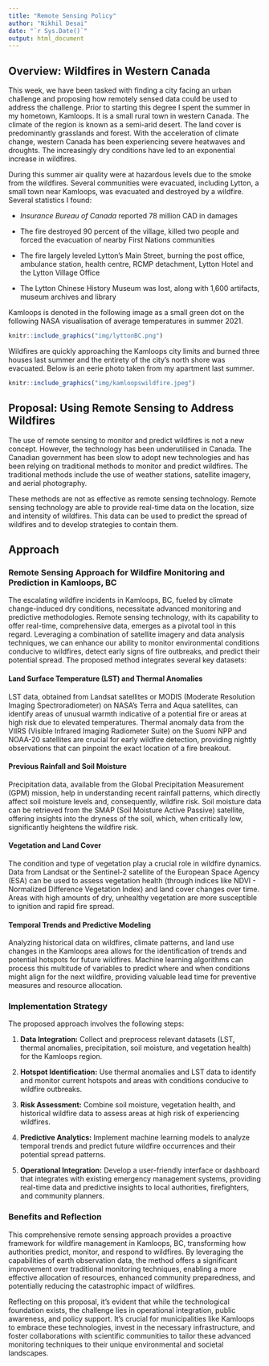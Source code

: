 ```yaml
---
title: "Remote Sensing Policy"
author: "Nikhil Desai"
date: "`r Sys.Date()`"
output: html_document
---
```


## Overview: Wildfires in Western Canada

This week, we have been tasked with finding a city facing an urban challenge and proposing how remotely sensed data could be used to address the challenge. Prior to starting this degree I spent the summer in my hometown, Kamloops. It is a small rural town in western Canada. The climate of the region is known as a semi-arid desert. The land cover is predominantly grasslands and forest. With the acceleration of climate change, western Canada has been experiencing severe heatwaves and droughts. The increasingly dry conditions have led to an exponential increase in wildfires.

During this summer air quality were at hazardous levels due to the smoke from the wildfires. Several communities were evacuated, including Lytton, a small town near Kamloops, was evacuated and destroyed by a wildfire. Several statistics I found:

-   *Insurance Bureau of Canada* reported 78 million CAD in damages

-   The fire destroyed 90 percent of the village, killed two people and forced the evacuation of nearby First Nations communities

-   The fire largely leveled Lytton's Main Street, burning the post office, ambulance station, health centre, RCMP detachment, Lytton Hotel and the Lytton Village Office

-   The Lytton Chinese History Museum was lost, along with 1,600 artifacts, museum archives and library

Kamloops is denoted in the following image as a small green dot on the following NASA visualisation of average temperatures in summer 2021.

```r
knitr::include_graphics("img/lyttonBC.png")
```

Wildfires are quickly approaching the Kamloops city limits and burned three houses last summer and the entirety of the city's north shore was evacuated. Below is an eerie photo taken from my apartment last summer.

```r
knitr::include_graphics("img/kamloopswildfire.jpeg")
```

## Proposal: Using Remote Sensing to Address Wildfires

The use of remote sensing to monitor and predict wildfires is not a new concept. However, the technology has been underutilised in Canada. The Canadian government has been slow to adopt new technologies and has been relying on traditional methods to monitor and predict wildfires. The traditional methods include the use of weather stations, satellite imagery, and aerial photography.

These methods are not as effective as remote sensing technology. Remote sensing technology are able to provide real-time data on the location, size and intensity of wildfires. This data can be used to predict the spread of wildfires and to develop strategies to contain them.

## Approach

### **Remote Sensing Approach for Wildfire Monitoring and Prediction in Kamloops, BC**

The escalating wildfire incidents in Kamloops, BC, fueled by climate change-induced dry conditions, necessitate advanced monitoring and predictive methodologies. Remote sensing technology, with its capability to offer real-time, comprehensive data, emerges as a pivotal tool in this regard. Leveraging a combination of satellite imagery and data analysis techniques, we can enhance our ability to monitor environmental conditions conducive to wildfires, detect early signs of fire outbreaks, and predict their potential spread. The proposed method integrates several key datasets:

#### **Land Surface Temperature (LST) and Thermal Anomalies**

LST data, obtained from Landsat satellites or MODIS (Moderate Resolution Imaging Spectroradiometer) on NASA's Terra and Aqua satellites, can identify areas of unusual warmth indicative of a potential fire or areas at high risk due to elevated temperatures. Thermal anomaly data from the VIIRS (Visible Infrared Imaging Radiometer Suite) on the Suomi NPP and NOAA-20 satellites are crucial for early wildfire detection, providing nightly observations that can pinpoint the exact location of a fire breakout.

#### **Previous Rainfall and Soil Moisture**

Precipitation data, available from the Global Precipitation Measurement (GPM) mission, help in understanding recent rainfall patterns, which directly affect soil moisture levels and, consequently, wildfire risk. Soil moisture data can be retrieved from the SMAP (Soil Moisture Active Passive) satellite, offering insights into the dryness of the soil, which, when critically low, significantly heightens the wildfire risk.

#### **Vegetation and Land Cover**

The condition and type of vegetation play a crucial role in wildfire dynamics. Data from Landsat or the Sentinel-2 satellite of the European Space Agency (ESA) can be used to assess vegetation health (through indices like NDVI - Normalized Difference Vegetation Index) and land cover changes over time. Areas with high amounts of dry, unhealthy vegetation are more susceptible to ignition and rapid fire spread.

#### **Temporal Trends and Predictive Modeling**

Analyzing historical data on wildfires, climate patterns, and land use changes in the Kamloops area allows for the identification of trends and potential hotspots for future wildfires. Machine learning algorithms can process this multitude of variables to predict where and when conditions might align for the next wildfire, providing valuable lead time for preventive measures and resource allocation.

### **Implementation Strategy**

The proposed approach involves the following steps:

1.  **Data Integration:** Collect and preprocess relevant datasets (LST, thermal anomalies, precipitation, soil moisture, and vegetation health) for the Kamloops region.

2.  **Hotspot Identification:** Use thermal anomalies and LST data to identify and monitor current hotspots and areas with conditions conducive to wildfire outbreaks.

3.  **Risk Assessment:** Combine soil moisture, vegetation health, and historical wildfire data to assess areas at high risk of experiencing wildfires.

4.  **Predictive Analytics:** Implement machine learning models to analyze temporal trends and predict future wildfire occurrences and their potential spread patterns.

5.  **Operational Integration:** Develop a user-friendly interface or dashboard that integrates with existing emergency management systems, providing real-time data and predictive insights to local authorities, firefighters, and community planners.

### **Benefits and Reflection**

This comprehensive remote sensing approach provides a proactive framework for wildfire management in Kamloops, BC, transforming how authorities predict, monitor, and respond to wildfires. By leveraging the capabilities of earth observation data, the method offers a significant improvement over traditional monitoring techniques, enabling a more effective allocation of resources, enhanced community preparedness, and potentially reducing the catastrophic impact of wildfires.

Reflecting on this proposal, it's evident that while the technological foundation exists, the challenge lies in operational integration, public awareness, and policy support. It's crucial for municipalities like Kamloops to embrace these technologies, invest in the necessary infrastructure, and foster collaborations with scientific communities to tailor these advanced monitoring techniques to their unique environmental and societal landscapes.
